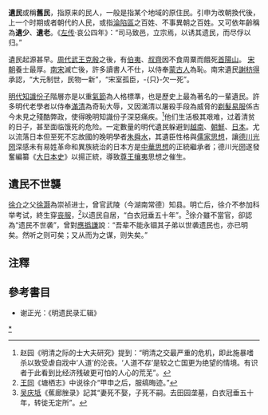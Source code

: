 '''遺民'''或稱'''舊民'''，指原来的民人，一般是指某个地域的原住民。引申为改朝換代後，上一个时期或者朝代的人民，或指[[淪陷區|淪陷區]]之百姓、不事異朝之百姓。又可依年齡稱為'''遺少'''、'''遺老'''。《[[左传|左传]]·哀公四年》：“司马致邑，立宗焉，以诱其遗民，而尽俘以归。”

遺民起源甚早。[[周代|周代]][[武王克殷|武王克殷]]之後，有[[伯夷|伯夷]]、[[叔齊|叔齊]]因不食周粟而餓死[[首陽山|首陽山]]。
<!--
延伸：“旧民平壤城”，即今日吉林省集安市青石镇所属良民村。
据中国史书《[[三国志|三国志]]》及[[朝鮮半島|朝鲜]]史书《[[三国史记|三国史记]]》记载，公元246年，[[曹魏|魏]]将[[毌丘俭|毌丘俭]]征[[高句丽|高句丽]]，“遂束马县车，以登丸都，屠句骊所都，斩获首虏以千数。”此役，高句丽第十一代王[[东川王|东川王]]一直被[[辽东|辽东]][[太守|太守]]王颀追到今珲春一带。第二年回集安之丸都城一看，“丸都城经乱，不可复都，筑平壤城，移民及庙社。”东川王所筑之[[平壤城|平壤城]]，就是良民古城。[[平壤|平壤]]的本义是山间[[平原|平原]]，从《[[后汉书|后汉书]]》到《[[徐霞客游记|徐霞客游记]]》，24段史料中的平壤，均为此义。良民之平壤城，在《[[好太王碑|好太王碑]]》中记为[[旧民平壤城|旧民平壤城]]，而后来朝鲜半岛之平壤，在《好太王碑》中记为“下平壤”。良民，作为高句丽的[[陪都|陪都]]，从公元247年到342年，历95年。这期间的都城，仍为国内城。
-->
[[宋朝|宋朝]]養士最厚。[[南宋|南宋]]滅亡後，許多讀書人不仕，以侍奉[[蒙古人|蒙古人]]為恥。南宋遺民[[謝枋得|謝枋得]]承認，“大元制世，民物一新”，“宋室孤臣，-{只}-欠一死”。

[[明代|明代]][[知識份子|知識份子]]階層亦是以重[[氣節|氣節]]為人格標準，也是歷史上最為著名的一輩遺民。許多明代老學者以侍奉[[滿清|滿清]]為奇恥大辱，又因滿清以屠殺手段為威脅的[[剃髮易服|剃髮易服]]係古今未見之殘酷弊政，使得晚明知識份子深惡痛疾。<ref>赵园《明清之际的士大夫研究》提到：“明清之交最严重的危机，即此施暴嗜杀以致受虐自戕中‘人道’的沦丧。‘人道不存’是较之亡国更为绝望的情境。有识者于此看到比经济残破更可怕的人心的荒芜”。</ref>他们生活极其艰难，过着清贫的日子，甚至面临饿死的危险。一定數量的明代遺民躲避到[[越南|越南]]、[[朝鮮王朝|朝鮮]]、[[日本|日本]]。尤以流落日本但至死不忘故國的晚明學者[[朱舜水|朱舜水]]，其遺臣性格與[[儒家思想|儒家思想]]，讓[[德川光圀|德川光圀]]深感未有易姓革命和異族統治的日本方是[[中華思想|中華思想]]的正統繼承者；德川光圀遂發奮編纂《[[大日本史|大日本史]]》以揚正統，導致[[尊王攘夷|尊王攘夷]]思想之催生。

==遺民不世襲==
[[徐介_(明朝)|徐介]]之父[[徐灏|徐灏]]為崇祯进士，曾官武陵（今湖南常德）知县。明亡后，徐介不参加科举考试，終生穿[[丧服|丧服]]，<ref>[[王同|王同]]《塘栖志》中说徐介“甲申之后，服缟晦迹。”</ref>以遗民自居，“白衣冠垂五十年”。<ref>[[吴庆坻|吴庆坻]]《蕉廊脞录》記其“妻死不娶，子死不嗣。去田园垄墓，白衣冠垂五十年，转徙无定所”。</ref>徐介雖不當官，卻認為“遗民不世袭”，曾對[[應撝謙|應撝謙]]說：“吾辈不能永锢其子弟以世袭遗民也，亦已明矣。然听之则可矣；又从而为之谋，则失矣。”

==注釋==
{{reflist}}
==參考書目==
* 谢正光：《明遗民录汇辑》
{{Wiktionary|遺民}}

[[Category:遗民|*]]